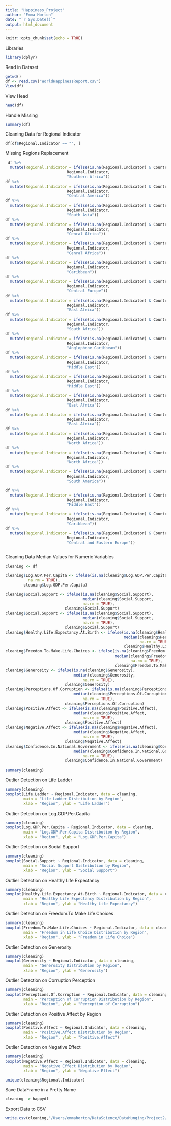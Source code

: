 ```yaml
---
title: "Happiness_Project"
author: "Emma Horton"
date: "`r Sys.Date()`"
output: html_document
---
```


```r
knitr::opts_chunk$set(echo = TRUE)
```

Libraries

```r
library(dplyr)
```


Read in Dataset

```r
getwd()
df <- read.csv("WorldHappinessReport.csv")
View(df)

```

View Head
```r
head(df)
```

Handle Missing
```r
summary(df)
```
Cleaning Data for Regional Indicator

```r
df[df$Regional.Indicator == "", ]
```

Missing Regions Replacement
```r
 df %>%
  mutate(Regional.Indicator = ifelse(is.na(Regional.Indicator) & Country.Name == 'Angola',
                           Regional.Indicator,
                           "Southern Africa"))
df %>%
  mutate(Regional.Indicator = ifelse(is.na(Regional.Indicator) & Country.Name == 'Belize',
                           Regional.Indicator,
                           "Central America"))
df %>%
  mutate(Regional.Indicator = ifelse(is.na(Regional.Indicator) & Country.Name == 'Bhutan',
                           Regional.Indicator,
                           "South Asia"))
df %>%
  mutate(Regional.Indicator = ifelse(is.na(Regional.Indicator) & Country.Name == 'Central African Republic',
                           Regional.Indicator,
                           "Cenral Africa"))
df %>%
  mutate(Regional.Indicator = ifelse(is.na(Regional.Indicator) & Country.Name == 'Congo (Kinshasa)',
                           Regional.Indicator,
                           "Cenral Africa"))
df %>%
  mutate(Regional.Indicator = ifelse(is.na(Regional.Indicator) & Country.Name == 'Cuba',
                           Regional.Indicator,
                           "Caribbean"))
df %>%
  mutate(Regional.Indicator = ifelse(is.na(Regional.Indicator) & Country.Name == 'Czechia',
                           Regional.Indicator,
                           "Central Europe"))
df %>%
  mutate(Regional.Indicator = ifelse(is.na(Regional.Indicator) & Country.Name == 'Djibouti',
                           Regional.Indicator,
                           "East Africa"))
df %>%
  mutate(Regional.Indicator = ifelse(is.na(Regional.Indicator) & Country.Name == 'Eswatini',
                           Regional.Indicator,
                           "South Africa"))
df %>%
  mutate(Regional.Indicator = ifelse(is.na(Regional.Indicator) & Country.Name == 'Guyana',
                           Regional.Indicator,
                           "Anglophone Caribbean"))
df %>%
  mutate(Regional.Indicator = ifelse(is.na(Regional.Indicator) & Country.Name == 'Oman',
                           Regional.Indicator,
                           "Middle East"))
df %>%
  mutate(Regional.Indicator = ifelse(is.na(Regional.Indicator) & Country.Name == 'Qatar',
                           Regional.Indicator,
                           "Middle East"))
df %>%
  mutate(Regional.Indicator = ifelse(is.na(Regional.Indicator) & Country.Name == 'Somalia',
                           Regional.Indicator,
                           "East Africa"))
df %>%
  mutate(Regional.Indicator = ifelse(is.na(Regional.Indicator) & Country.Name == 'Somaliland region',
                           Regional.Indicator,
                           "East Africa"))
df %>%
  mutate(Regional.Indicator = ifelse(is.na(Regional.Indicator) & Country.Name == 'South Sudan',
                           Regional.Indicator,
                           "North Africa"))
df %>%
  mutate(Regional.Indicator = ifelse(is.na(Regional.Indicator) & Country.Name == 'Sudan',
                           Regional.Indicator,
                           "North Africa"))
df %>%
  mutate(Regional.Indicator = ifelse(is.na(Regional.Indicator) & Country.Name == 'Suriname',
                           Regional.Indicator,
                           "South America"))

df %>%
  mutate(Regional.Indicator = ifelse(is.na(Regional.Indicator) & Country.Name == 'Syria',
                           Regional.Indicator,
                           "Middle East"))
df %>%
  mutate(Regional.Indicator = ifelse(is.na(Regional.Indicator) & Country.Name == 'Trinidad and Tobago',
                           Regional.Indicator,
                           "Caribbean"))
df %>%
  mutate(Regional.Indicator = ifelse(is.na(Regional.Indicator) & Country.Name == 'Turkiye',
                           Regional.Indicator,
                           "Central and Eastern Europe"))



```


Cleaning Data Median Values for Numeric Variables

```r
cleaning <- df

cleaning$Log.GDP.Per.Capita <- ifelse(is.na(cleaning$Log.GDP.Per.Capita),                           median(cleaning$Log.GDP.Per.Capita,
          na.rm = TRUE),
        cleaning$Log.GDP.Per.Capita)

cleaning$Social.Support <- ifelse(is.na(cleaning$Social.Support),
                                  median(cleaning$Social.Support,
                                  na.rm = TRUE),
                          cleaning$Social.Support)
cleaning$Social.Support <- ifelse(is.na(cleaning$Social.Support),
                                  median(cleaning$Social.Support,
                                  na.rm = TRUE),
                          cleaning$Social.Support)
cleaning$Healthy.Life.Expectancy.At.Birth <- ifelse(is.na(cleaning$Healthy.Life.Expectancy.At.Birth),             
                                                    median(cleaning$Healthy.Life.Expectancy.At.Birth,
                                                           na.rm = TRUE),
                                                    cleaning$Healthy.Life.Expectancy.At.Birth)
cleaning$Freedom.To.Make.Life.Choices <- ifelse(is.na(cleaning$Freedom.To.Make.Life.Choices),                   
                                                median(cleaning$Freedom.To.Make.Life.Choices,
                                                       na.rm = TRUE),
                                                cleaning$Freedom.To.Make.Life.Choices)
cleaning$Generosity <- ifelse(is.na(cleaning$Generosity),                           
                              median(cleaning$Generosity,
                                  na.rm = TRUE),
                          cleaning$Generosity)
cleaning$Perceptions.Of.Corruption <- ifelse(is.na(cleaning$Perceptions.Of.Corruption),                           
                              median(cleaning$Perceptions.Of.Corruption,
                                  na.rm = TRUE),
                          cleaning$Perceptions.Of.Corruption)
cleaning$Positive.Affect <- ifelse(is.na(cleaning$Positive.Affect),                           
                              median(cleaning$Positive.Affect,
                                  na.rm = TRUE),
                          cleaning$Positive.Affect)
cleaning$Negative.Affect <- ifelse(is.na(cleaning$Negative.Affect),                           
                              median(cleaning$Negative.Affect,
                                  na.rm = TRUE),
                          cleaning$Negative.Affect)
cleaning$Confidence.In.National.Government <- ifelse(is.na(cleaning$Confidence.In.National.Government),                 
                              median(cleaning$Confidence.In.National.Government,
                                  na.rm = TRUE),
                          cleaning$Confidence.In.National.Government)
 
summary(cleaning)
```

Outlier Detection on Life Ladder

```r
summary(cleaning)
boxplot(Life.Ladder ~ Regional.Indicator, data = cleaning,
        main = "Life Ladder Distribution by Region",
        xlab = "Region", ylab = "Life Ladder")

```
Outlier Detection on Log.GDP.Per.Capita
```r
summary(cleaning)
boxplot(Log.GDP.Per.Capita ~ Regional.Indicator, data = cleaning,
        main = "Log.GDP.Per.Capita Distribution by Region",
        xlab = "Region", ylab = "Log.GDP.Per.Capita")
```

Outlier Detection on Social Support
```r
summary(cleaning)
boxplot(Social.Support ~ Regional.Indicator, data = cleaning,
        main = "Social Support Distribution by Region",
        xlab = "Region", ylab = "Social Support")
```
Outlier Detection on Healthy Life Expectancy

```r
summary(cleaning)
boxplot(Healthy.Life.Expectancy.At.Birth ~ Regional.Indicator, data = cleaning,
        main = "Healthy Life Expectancy Distribution by Region",
        xlab = "Region", ylab = "Healthy Life Expectancy")
```


Outlier Detection on Freedom.To.Make.Life.Choices

```r
summary(cleaning)
boxplot(Freedom.To.Make.Life.Choices ~ Regional.Indicator, data = cleaning,
        main = "Freedom in Life Choice Distribution by Region",
        xlab = "Region", ylab = "Freedom in Life Choice")
```

Outlier Detection on Generosity


```r
summary(cleaning)
boxplot(Generosity ~ Regional.Indicator, data = cleaning,
        main = "Generosity Distribution by Region",
        xlab = "Region", ylab = "Generosity")
```


Outlier Detection on Corruption Perception
```r
summary(cleaning)
boxplot(Perceptions.Of.Corruption ~ Regional.Indicator, data = cleaning,
        main = "Perception of Corruption Distribution by Region",
        xlab = "Region", ylab = "Perception of Corruption")
```


Outlier Detection on Positive Affect by Region
```r
summary(cleaning)
boxplot(Positive.Affect ~ Regional.Indicator, data = cleaning,
        main = "Positive.Affect Distribution by Region",
        xlab = "Region", ylab = "Positive.Affect")
```


Outlier Detection on Negative Effect
```r
summary(cleaning)
boxplot(Negative.Affect ~ Regional.Indicator, data = cleaning,
        main = "Negative Effect Distribution by Region",
        xlab = "Region", ylab = "Negative Effect")
```

```r
unique(cleaning$Regional.Indicator)
```
Save DataFrame in a Pretty Name
```r
cleaning -> happydf
```





Export Data to CSV
```r

write.csv(cleaning,"/Users/emmahorton/DataScience/DataMunging/Project2/HappyDataFrame", row.names=FALSE)
```




